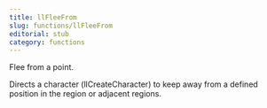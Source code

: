 ```yaml
---
title: llFleeFrom
slug: functions/llFleeFrom
editorial: stub
category: functions
---
```


<LSLFunction name="llFleeFrom"/>

Flee from a point.

Directs a character (llCreateCharacter) to keep away from a defined position in the region or adjacent regions.
